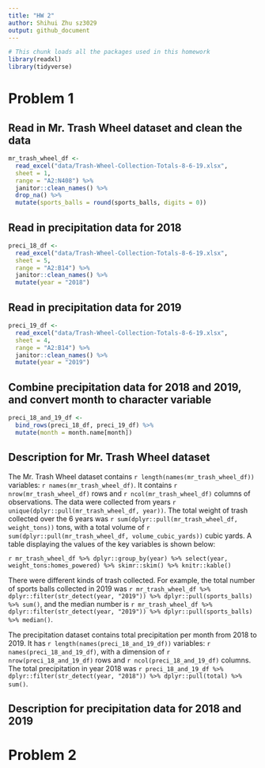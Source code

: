 ```yaml
---
title: "HW 2"
author: Shihui Zhu sz3029
output: github_document
---
```


```r
# This chunk loads all the packages used in this homework
library(readxl)
library(tidyverse)
```

# Problem 1

## Read in Mr. Trash Wheel dataset and clean the data
```r
mr_trash_wheel_df <- 
  read_excel("data/Trash-Wheel-Collection-Totals-8-6-19.xlsx",
  sheet = 1,
  range = "A2:N408") %>%
  janitor::clean_names() %>%
  drop_na() %>%
  mutate(sports_balls = round(sports_balls, digits = 0))
```

## Read in precipitation data for 2018
```r
preci_18_df <- 
  read_excel("data/Trash-Wheel-Collection-Totals-8-6-19.xlsx",
  sheet = 5,
  range = "A2:B14") %>%
  janitor::clean_names() %>%
  mutate(year = "2018")
```

## Read in precipitation data for 2019
```r
preci_19_df <- 
  read_excel("data/Trash-Wheel-Collection-Totals-8-6-19.xlsx",
  sheet = 4,
  range = "A2:B14") %>%
  janitor::clean_names() %>%
  mutate(year = "2019")
```

## Combine precipitation data for 2018 and 2019, and convert month to character variable
```r
preci_18_and_19_df <- 
  bind_rows(preci_18_df, preci_19_df) %>%
  mutate(month = month.name[month])
```

## Description for Mr. Trash Wheel dataset

The Mr. Trash Wheel dataset contains `r length(names(mr_trash_wheel_df))` variables:
`r names(mr_trash_wheel_df)`. It contains `r nrow(mr_trash_wheel_df)` rows 
and `r ncol(mr_trash_wheel_df)` columns of observations. The data were 
collected from years `r unique(dplyr::pull(mr_trash_wheel_df, year))`. The total weight 
of trash collected over the 6 years was `r sum(dplyr::pull(mr_trash_wheel_df, weight_tons))` 
tons, with a total volume of `r sum(dplyr::pull(mr_trash_wheel_df, volume_cubic_yards))` 
cubic yards. A table displaying the values of the key variables is shown below: 

`r mr_trash_wheel_df %>% dplyr::group_by(year) %>% select(year, weight_tons:homes_powered) %>% skimr::skim() %>% knitr::kable()`

There were different kinds of trash collected. For example, the total number of sports balls collected in 2019
was `r mr_trash_wheel_df %>% dplyr::filter(str_detect(year, "2019")) %>% dplyr::pull(sports_balls) %>% sum()`, and the median number is `r mr_trash_wheel_df %>% dplyr::filter(str_detect(year, "2019")) %>% dplyr::pull(sports_balls) %>% median()`. 

The precipitation dataset contains total precipitation per month from 2018 to 2019. It has `r length(names(preci_18_and_19_df))` variables: `r names(preci_18_and_19_df)`, with a dimension of `r nrow(preci_18_and_19_df)` rows and `r ncol(preci_18_and_19_df)` columns. The total precipitation in year 2018 was `r preci_18_and_19_df %>% dplyr::filter(str_detect(year, "2018")) %>% dplyr::pull(total) %>% sum()`. 

## Description for precipitation data for 2018 and 2019





# Problem 2
